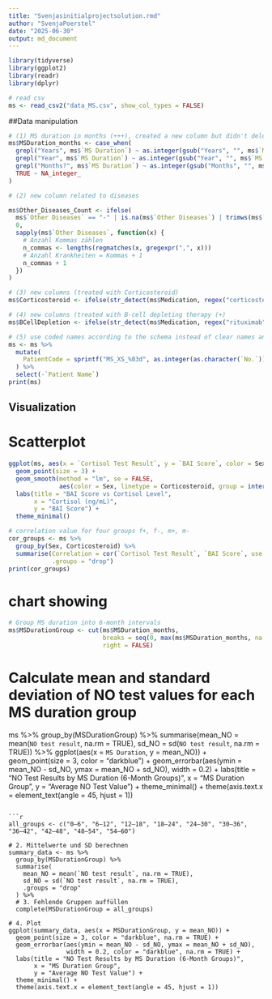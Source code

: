 ```yaml
---
title: "Svenjasinitialprojectsolution.rmd"
author: "SvenjaPoerstel"
date: "2025-06-30"
output: md_document
---
```


```r
library(tidyverse) 
library(ggplot2) 
library(readr) 
library(dplyr) 
```

```r
# read csv
ms <- read_csv2("data_MS.csv", show_col_types = FALSE)
```

##Data manipulation

```r

# (1) MS duration in months (+++), created a new column but didn't delete the old one
ms$MSDuration_months <- case_when(
  grepl("Years", ms$`MS Duration`) ~ as.integer(gsub("Years", "", ms$`MS Duration`)) * 12,
  grepl("Year", ms$`MS Duration`) ~ as.integer(gsub("Year", "", ms$`MS Duration`)) * 12,
  grepl("Months?", ms$`MS Duration`) ~ as.integer(gsub("Months", "", ms$`MS Duration`)),
  TRUE ~ NA_integer_
)

# (2) new column related to diseases 

ms$Other_Diseases_Count <- ifelse(
  ms$`Other Diseases` == "-" | is.na(ms$`Other Diseases`) | trimws(ms$`Other Diseases`) == "",
  0,
  sapply(ms$`Other Diseases`, function(x) {
    # Anzahl Kommas zählen
    n_commas <- lengths(regmatches(x, gregexpr(",", x)))
    # Anzahl Krankheiten = Kommas + 1
    n_commas + 1
  })
)

# (3) new columns (treated with Corticosteroid)
ms$Corticosteroid <- ifelse(str_detect(ms$Medication, regex("corticosteroid", ignore_case = TRUE)), "Yes", "No")

# (4) new columns (treated with B-cell depleting therapy (+)
ms$BCellDepletion <- ifelse(str_detect(ms$Medication, regex("rituximab", ignore_case = TRUE)), "Yes", "No")

# (5) use coded names according to the schema instead of clear names and delete column names
ms <- ms %>% 
  mutate(
    PatientCode = sprintf("MS_XS_%03d", as.integer(as.character(`No.`)))
  ) %>% 
  select(-`Patient Name`)
print(ms)
```

## Visualization

# Scatterplot

```r
ggplot(ms, aes(x = `Cortisol Test Result`, y = `BAI Score`, color = Sex, shape = Corticosteroid)) +
  geom_point(size = 3) +
  geom_smooth(method = "lm", se = FALSE,
              aes(color = Sex, linetype = Corticosteroid, group = interaction(Sex, Corticosteroid))) +
  labs(title = "BAI Score vs Cortisol Level",
       x = "Cortisol (ng/mL)",
       y = "BAI Score") +
  theme_minimal()
```  
  
```r
# correlation value for four groups f+, f-, m+, m-
cor_groups <- ms %>%
  group_by(Sex, Corticosteroid) %>%
  summarise(Correlation = cor(`Cortisol Test Result`, `BAI Score`, use = "complete.obs"),
            .groups = "drop")
print(cor_groups)
```

# chart showing

```r
# Group MS duration into 6-month intervals
ms$MSDurationGroup <- cut(ms$MSDuration_months, 
                          breaks = seq(0, max(ms$MSDuration_months, na.rm = TRUE) + 6, by = 6), 
                          right = FALSE)

```

# Calculate mean and standard deviation of NO test values for each MS duration group
ms %>%
  group_by(MSDurationGroup) %>%
  summarise(mean_NO = mean(`NO test result`, na.rm = TRUE),
            sd_NO = sd(`NO test result`, na.rm = TRUE)) %>%
  ggplot(aes(x = `MS Duration`, y = mean_NO)) +
  geom_point(size = 3, color = "darkblue") +
  geom_errorbar(aes(ymin = mean_NO - sd_NO, ymax = mean_NO + sd_NO), width = 0.2) +
  labs(title = "NO Test Results by MS Duration (6-Month Groups)",
       x = "MS Duration Group",
       y = "Average NO Test Value") +
  theme_minimal() +
  theme(axis.text.x = element_text(angle = 45, hjust = 1))
```

```r
all_groups <- c("0–6", "6–12", "12–18", "18–24", "24–30", "30–36", "36–42", "42–48", "48–54", "54–60")

# 2. Mittelwerte und SD berechnen
summary_data <- ms %>%
  group_by(MSDurationGroup) %>%
  summarise(
    mean_NO = mean(`NO test result`, na.rm = TRUE),
    sd_NO = sd(`NO test result`, na.rm = TRUE),
    .groups = "drop"
  ) %>%
  # 3. Fehlende Gruppen auffüllen
  complete(MSDurationGroup = all_groups)

# 4. Plot
ggplot(summary_data, aes(x = MSDurationGroup, y = mean_NO)) +
  geom_point(size = 3, color = "darkblue", na.rm = TRUE) +
  geom_errorbar(aes(ymin = mean_NO - sd_NO, ymax = mean_NO + sd_NO),
                width = 0.2, color = "darkblue", na.rm = TRUE) +
  labs(title = "NO Test Results by MS Duration (6-Month Groups)",
       x = "MS Duration Group",
       y = "Average NO Test Value") +
  theme_minimal() +
  theme(axis.text.x = element_text(angle = 45, hjust = 1))
```